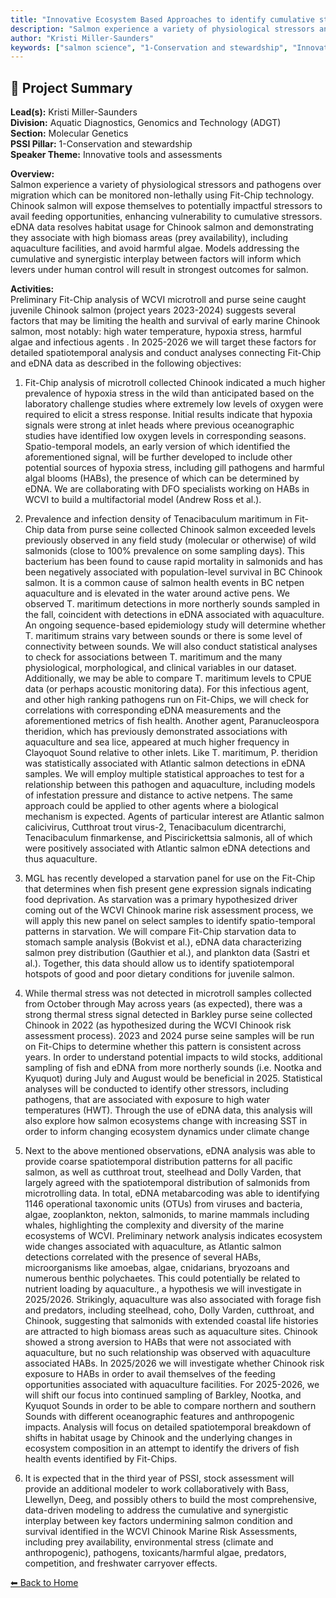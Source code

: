 ---
title: "Innovative Ecosystem Based Approaches to identify cumulative stressors: Salmon Fit-Chips and eDNA"
description: "Salmon experience a variety of physiological stressors and pathogens over migration which can be monitored non-lethally using Fit-Chip technology. Chinook salmon will expose themselves to potentially impactful stressors to avail feeding opportunities, enhancing vulnerability to cumulative stressors. eDNA data resolves habitat usage for Chinook salmon and demonstrating they associate with high biomass areas (prey availability), including aquaculture facilities, and avoid harmful algae. Models addressing the cumulative and synergistic interplay between factors will inform which levers under human control will result in strongest outcomes for salmon."
author: "Kristi Miller-Saunders"
keywords: ["salmon science", "1-Conservation and stewardship", "Innovative tools and assessments", "Aquatic Diagnostics, Genomics and Technology (ADGT)", "Molecular Genetics"]
---

## 🧬 Project Summary

**Lead(s):** Kristi Miller-Saunders  
**Division:** Aquatic Diagnostics, Genomics and Technology (ADGT)  
**Section:** Molecular Genetics  
**PSSI Pillar:** 1-Conservation and stewardship  
**Speaker Theme:** Innovative tools and assessments  

**Overview:**  
Salmon experience a variety of physiological stressors and pathogens over migration which can be monitored non-lethally using Fit-Chip technology. Chinook salmon will expose themselves to potentially impactful stressors to avail feeding opportunities, enhancing vulnerability to cumulative stressors. eDNA data resolves habitat usage for Chinook salmon and demonstrating they associate with high biomass areas (prey availability), including aquaculture facilities, and avoid harmful algae. Models addressing the cumulative and synergistic interplay between factors will inform which levers under human control will result in strongest outcomes for salmon.   

**Activities:**  
Preliminary Fit-Chip analysis of WCVI microtroll and purse seine caught juvenile Chinook salmon (project years 2023-2024) suggests several factors that may be limiting the health and survival of early marine Chinook salmon, most notably: high water temperature, hypoxia stress, harmful algae and infectious agents . In 2025-2026 we will target these factors for detailed spatiotemporal analysis and conduct analyses connecting Fit-Chip and eDNA data as described in the following objectives:

1. Fit-Chip analysis of microtroll collected Chinook indicated a much higher prevalence of hypoxia stress in the wild than anticipated based on the laboratory challenge studies where extremely low levels of oxygen were required to elicit a stress response. Initial results indicate that hypoxia signals were strong at inlet heads where previous oceanographic studies have identified low oxygen levels in corresponding seasons. Spatio-temporal models, an early version of which identified the aforementioned signal, will be further developed to include other potential sources of hypoxia stress, including gill pathogens and harmful algal blooms (HABs), the presence of which can be determined by eDNA. We are collaborating with DFO specialists working on HABs in WCVI to build a multifactorial model (Andrew Ross et al.).

2. Prevalence and infection density of Tenacibaculum maritimum in Fit-Chip data from purse seine collected Chinook salmon exceeded levels previously observed in any field study (molecular or otherwise) of wild salmonids (close to 100% prevalence on some sampling days). This bacterium has been found to cause rapid mortality in salmonids and has been negatively associated with population-level survival in BC Chinook salmon. It is a common cause of salmon health events in BC netpen aquaculture and is elevated in the water around active pens. We observed T. maritimum detections in more northerly sounds sampled in the fall, coincident with detections in eDNA associated with aquaculture. An ongoing sequence-based epidemiology study will determine whether T. maritimum strains vary between sounds or there is some level of connectivity between sounds. We will also conduct statistical analyses to check for associations between T. maritimum and the many physiological, morphological, and clinical variables in our dataset. Additionally, we may be able to compare T. maritimum levels to CPUE data (or perhaps acoustic monitoring data). For this infectious agent, and other high ranking pathogens run on Fit-Chips, we will check for correlations with corresponding eDNA measurements and the aforementioned metrics of fish health. Another agent, Paranucleospora theridion, which has previously demonstrated associations with aquaculture and sea lice, appeared at much higher frequency in Clayoquot Sound relative to other inlets. Like T. maritimum, P. theridion was statistically associated with Atlantic salmon detections in eDNA samples. We will employ multiple statistical approaches to test for a relationship between this pathogen and aquaculture, including models of infestation pressure and distance to active netpens. The same approach could be applied to other agents where a biological mechanism is expected. Agents of particular interest are Atlantic salmon calicivirus, Cutthroat trout virus-2, Tenacibaculum dicentrarchi, Tenacibaculum finmarkense,  and Piscirickettsia salmonis, all of which were positively associated with Atlantic salmon eDNA detections and thus aquaculture.

3. MGL has recently developed a starvation panel for use on the Fit-Chip that determines when fish present gene expression signals indicating food deprivation. As starvation was a primary hypothesized driver coming out of the WCVI Chinook marine risk assessment process, we will apply this new panel on select samples to identify spatio-temporal patterns in starvation. We will compare Fit-Chip starvation data to stomach sample analysis (Bokvist et al.), eDNA data characterizing salmon prey distribution (Gauthier et al.), and plankton data (Sastri et al.). Together, this data should allow us to identify spatiotemporal hotspots of good and poor dietary conditions for juvenile salmon.   

4. While thermal stress was not detected in microtroll samples collected from October through May across years (as expected), there was a strong thermal stress signal detected in Barkley purse seine collected Chinook in 2022 (as hypothesized during the WCVI Chinook risk assessment process). 2023 and 2024 purse seine samples will be run on Fit-Chips to determine whether this pattern is consistent across years. In order to understand potential impacts to wild stocks, additional sampling of fish and eDNA from more northerly sounds (i.e. Nootka and Kyuquot) during July and August would be beneficial in 2025. Statistical analyses will be conducted to identify other stressors, including pathogens, that are associated with exposure to high water temperatures (HWT). Through the use of eDNA data, this analysis will also explore how salmon ecosystems change with increasing SST in order to inform changing ecosystem dynamics under climate change

5. Next to the above mentioned observations, eDNA analysis was able to provide coarse spatiotemporal distribution patterns for all pacific salmon, as well as cutthroat trout, steelhead and Dolly Varden, that largely agreed with the spatiotemporal distribution of salmonids from microtrolling data. In total, eDNA metabarcoding was able to identifying 1146 operational taxonomic units (OTUs) from viruses and bacteria, algae, zooplankton, nekton, salmonids, to marine mammals including whales, highlighting the complexity and diversity of the marine ecosystems of WCVI. Preliminary network analysis indicates ecosystem wide changes associated with aquaculture, as Atlantic salmon detections correlated with the presence of several HABs, microorganisms like amoebas, algae, cnidarians, bryozoans and numerous benthic polychaetes. This could potentially be related to nutrient loading by aquaculture., a hypothesis we will investigate in 2025/2026. Strikingly, aquaculture was also associated with forage fish and predators, including steelhead, coho, Dolly Varden, cutthroat, and Chinook, suggesting that salmonids with extended coastal life histories are attracted to high biomass areas such as aquaculture sites.  Chinook showed a strong aversion to HABs that were not associated with aquaculture, but no such relationship was observed with aquaculture associated HABs. In 2025/2026 we will investigate whether Chinook risk exposure to HABs in order to avail themselves of the feeding opportunities associated with aquaculture facilities. For 2025-2026, we will shift our focus into continued sampling of Barkley, Nootka, and Kyuquot Sounds in order to be able to compare northern and southern Sounds with different oceanographic features and anthropogenic impacts. Analysis will focus on detailed spatiotemporal breakdown of shifts in habitat usage by Chinook and the underlying changes in ecosystem composition in an attempt to identify the drivers of fish health events identified by Fit-Chips. 

6. It is expected that in the third year of PSSI, stock assessment will provide an additional modeler to work collaboratively with Bass, Llewellyn, Deeg, and possibly others to build the most comprehensive, data-driven modeling to address the cumulative and synergistic interplay between key factors undermining salmon condition and survival identified in the WCVI Chinook Marine Risk Assessments, including prey availability, environmental stress (climate and anthropogenic), pathogens, toxicants/harmful algae, predators, competition, and freshwater carryover effects.

[⬅ Back to Home](../index.qmd)
